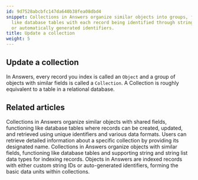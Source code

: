 ```yaml
---
id: 9d7528abcbfc147da640b38fea08dbd4
snippet: Collections in Answers organize similar objects into groups, functioning
  like database tables with each record being identified through string-based IDs
  or automatically generated identifiers.
title: Update a collection
weight: 5
---
```


## Update a collection

In Answers, every record you index is called an `Object` and a group of objects with similar fields is called a `Collection`. A Collection is roughly equivalent to a table in a relational database.


## Related articles
<CardGrid>
<LinkTitleCard header="<b>Answers > Collections</b>" href="/products/answers/collections/" > Collections in Answers organize similar objects with shared fields, functioning like database tables where records can be created, updated, and retrieved using unique identifiers and various data formats. </LinkTitleCard>
<LinkTitleCard header="<b>Collections > Get a collection</b>" href="/products/answers/collections/get-collection/" > Users can retrieve detailed information about a specific collection by providing its designated name. </LinkTitleCard>
<LinkTitleCard header="<b>Collections > Create a collection</b>" href="/products/answers/collections/create-collection/" > Collections in Answers organize objects with similar fields, functioning like database tables and supporting string and string list data types for indexing records. </LinkTitleCard>
<LinkTitleCard header="<b>Answers > Objects</b>" href="/products/answers/objects/" > Objects in Answers are indexed records with either custom string IDs or auto-generated identifiers, forming the basic data units within collections. </LinkTitleCard>
</CardGrid>